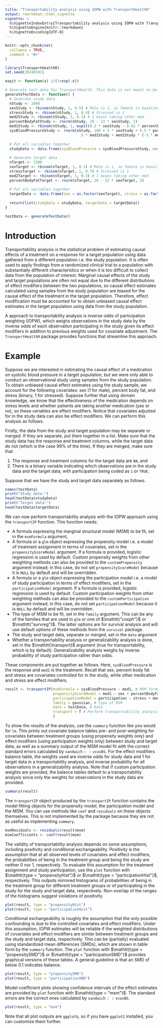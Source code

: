 ```yaml
---
title: "Transportability analysis using IOPW with TransportHealthR"
output: rmarkdown::html_vignette
vignette: >
  %\VignetteIndexEntry{Transportability analysis using IOPW with TransportHealthR}
  %\VignetteEngine{knitr::rmarkdown}
  %\VignetteEncoding{UTF-8}
---
```


```r
knitr::opts_chunk$set(
  collapse = TRUE,
  comment = "#>"
)
```

```r
library(TransportHealthR)
set.seed(20240501)

expit <- function(x) 1/(1+exp(-x))

# Generate test data for TransportHealth. This data is not meant to be officially put in the package. It is simply to test whether the implemented functions in the package accept the correct inputs and outputs.
generateTestData <- function() {
  # Generate study data
  nStudy <- 1000
  sexStudy <- rbinom(nStudy, 1, 0.5) # Male is 1, so female is baseline
  stressStudy <- rbinom(nStudy, 1, 0.4) # Stressed is 1
  med2Study <- rbinom(nStudy, 1, 0.1) # 1 means taking other med
  percentBodyFatStudy <- rnorm(nStudy, 28 - 13 * sexStudy, 2)
  med1Study <- rbinom(nStudy, 1, expit(0.2 * sexStudy - 0.02 * percentBodyFatStudy + 0.1 * stressStudy))
  sysBloodPressureStudy <- rnorm(nStudy, 100 + 5 * sexStudy + 0.5 * percentBodyFatStudy + 5 * stressStudy -
                                   5 * med1Study + med1Study * (-5 * med2Study + 7 * stressStudy))
  
  # Put all variables together
  studyData <- data.frame(sysBloodPressure = sysBloodPressureStudy, med1 = as.factor(med1Study), sex = as.factor(sexStudy), stress = as.factor(stressStudy), med2 = as.factor(med2Study), percentBodyFat = percentBodyFatStudy)
  
  # Generate target data
  nTarget <- 1500
  sexTarget <- rbinom(nTarget, 1, 0.3) # Male is 1, so female is baseline
  stressTarget <- rbinom(nTarget, 1, 0.7) # Stressed is 1
  med2Target <- rbinom(nTarget, 1, 0.3) # 1 means taking other med
  percentBodyFatTarget <- rnorm(nTarget, 26 - 12 * sexTarget, 2)
  
  # Put all variables together
  targetData <- data.frame(sex = as.factor(sexTarget), stress = as.factor(stressTarget), med2 = as.factor(med2Target), percentBodyFat = percentBodyFatTarget)
  
  return(list(studyData = studyData, targetData = targetData))
}

testData <- generateTestData()
```

# Introduction

Transportability analysis is the statistical problem of estimating causal effects of a treatment on a response for a target population using data gathered from a different population i.e. the study population. It is often used to apply findings from a randomized clinical trial to a population with substantially different characteristics or when it is too difficult to collect data from the population of interest. Marginal causal effects of the study and target populations are often not equal due to the different distributions of effect modifiers between the two populations, so causal effect estimates calculated using samples from the study population are biased for the causal effect of the treatment in the target population. Therefore, effect modification must be accounted for to obtain unbiased causal effect estimates in the target population using data from the study population.

A approach to transportability analysis is inverse odds of participation weighting (IOPW), which weighs observations in the study data by the inverse odds of each observation participating in the study given its effect modifiers in addition to previous weights used for covariate adjustment. The $\mathtt{TransportHealthR}$ package provides functions that streamline this approach.

# Example

Suppose we are interested in estimating the causal effect of a medication on systolic blood pressure in a target population, but we were only able to conduct an observational study using samples from the study population. To obtain unbiased causal effect estimates using the study sample, we account for the following covariates: sex (1 for male), percent body fat, and stress (binary, 1 for stressed). Suppose further that using domain knowledge, we know that the effectiveness of the medication depends on stress levels and whether patients are taking another medication (yes or no), so these variables are effect modifiers. Notice that covariates adjusted for in the study data can also be effect modifiers. We can perform this analysis as follows.

Firstly, the data from the study and target population may be separate or merged. If they are separate, put them together in a list. Make sure that the study data has the response and treatment columns, while the target data do not (which is the case 99\% of the time). If they are merged, make sure that

1. The response and treatment columns for the target data are $\mathtt{NA}$, and
2. There is a binary variable indicating which observations are in the study data and the target data, with participation being coded as $\mathtt{1}$ or $\mathtt{TRUE}$.

Suppose that we have the study and target data separately as follows.

```r
names(testData)
print("Study data:")
head(testData$studyData)
print("Target data:")
head(testData$targetData)

```

We can now perform transportability analysis with the IOPW approach using the $\mathtt{transportIP}$ function. This function needs:

* A formula expressing the marginal structural model (MSM) to be fit, set in the $\mathtt{msmFormula}$ argument,
* A formula or a $\mathtt{glm}$ object expressing the propensity model i.e. a model of treatment assignment in terms of covariates, set in the $\mathtt{propensityScoreModel}$ argument. If a formula is provided, logistic regression is used by default. Custom propensity weights from other weighting methods can also be provided to the $\mathtt{customPropensity}$ argument instead; in this case, do not set $\mathtt{propensityScoreModel}$ because it is $\mathtt{NULL}$ by default and will be overridden.
* A formula or a $\mathtt{glm}$ object expressing the participation model i.e. a model of study participation in terms of effect modifiers, set in the $\mathtt{participationModel}$ argument. If a formula is provided, logistic regression is used by default. Custom participation weights from other weighting methods can also be provided to the $\mathtt{customParticipation}$ argument instead; in this case, do not set $\mathtt{participationModel}$ because it is $\mathtt{NULL}$ by default and will be overridden.
* The type of MSM to be fit, set in the $\mathtt{family}$ argument. This can be any of the families that are used in $\mathtt{glm}$ or one of $\mathtt{"coxph"}$ or $\mathtt{"survreg"}$. The latter options are for survival analysis and will use default options of these methods from the $\mathtt{survival}$ package.
* The study and target data, separate or merged, set in the $\mathtt{data}$ argument
* Whether a transportability analysis or generalizability analysis is done, set in the $\mathtt{\transport}$ argument (true for transportability, which is by default). Generalizability analysis weighs by inverse probability of study participation rather than odds.

These components are put together as follows. Here, $\mathtt{sysBloodPressure}$ is the response and $\mathtt{med1}$ is the treatment. Recall that sex, percent body fat and stress are covariates controlled for in the study, while other medication and stress are effect modifiers.

```r
result <- transportIP(msmFormula = sysBloodPressure ~ med1, # MSM formula
                      propensityScoreModel = med1 ~ sex + percentBodyFat + stress, # Propensity model
                      participationModel = participation ~ stress + med2, # Participation model
                      family = gaussian, # Type of MSM
                      data = testData, # Data
                      transport = T # Perform transportability analysis or generalizability analysis
                      )
```
To show the results of the analysis, use the $\mathtt{summary}$ function like you would for $\mathtt{lm}$. This prints out covariate balance tables pre- and post-weighting for covariates between treatment groups (using propensity weights only) and effect modifiers (using participation weights only) between study and target data, as well as a summary output of the MSM model fit with the correct standard errors calculated by $\mathtt{sandwich::vcovBS}$. For the effect modifiers balance table, the weights used are inverse odds for study data and 1 for target data in a transportability analysis, and inverse probability for all observations in a generalizability analysis. Note that if custom participation weights are provided, the balance tables default to a transportability analysis since only the weights for observations in the study data are provided.

```r
summary(result)
```

The $\mathtt{transportIP}$ object produced by the $\mathtt{transportIP}$ function contains the model fitting objects for the propensity model, the participation model and the MSM. You can use methods like $\mathtt{coef}$ and $\mathtt{residuals}$ on these objects themselves. This is not implemented by the package because they are not as useful as implementing $\mathtt{summary}$.

```r
msmResiduals <- residuals(result$msm)
msmCoefficients <- coef(result$msm)
```

The validity of transportability analysis depends on some assumptions, including positivity and conditional exchangeability. Positivity is the assumption that at all observed levels of covariates and effect modifiers, the probabilities of being in the treatment group and being the study are neither 0 nor 1, respectively. To evaluate this assumption for the treatment assignment and study participation, use the $\mathtt{plot}$ function with $\mathtt{type = "propensityHist"}$ or $\mathtt{type = "participationHist"}$, respectively. This outputs mirrored histograms of probabilities of being in the treatment group for different treatment groups or of participating in the study for the study and target data, respectively. Non-overlap of the ranges of the histograms suggest violations of positivity.

```r
plot(result, type = "propensityHist")
plot(result, type = "participationHist")
```

Conditional exchangeability is roughly the assumption that the only possible confounding is due to the controlled covariates and effect modifiers. Under this assumption, IOPW estimates will be reliable if the weighted distributions of covariates and effect modifiers are similar between treatment groups and the study and target data, respectively. This can be (partially) evaluated using standardized mean differences (SMDs), which are shown in table form by the $\mathtt{summary}$ function. The $\mathtt{plot}$ function with $\mathtt{type = "propensitySMD"}$ or $\mathtt{type = "participationSMD"}$ provides graphical versions of these tables. A general guideline is that an SMD of below 0.1 indicates balance.

```r
plot(result, type = "propensitySMD")
plot(result, type = "participationSMD")
```

Model coefficient plots showing confidence intervals of the effect estimates are provided by $\mathtt{plot}$ function with $\mathtt{type = "msm"}$. The standard errors are the correct ones calculated by $\mathtt{sandwich::vcovBS}$.

```r
plot(result, type = "msm")
```

Note that all plot outputs are $\mathtt{ggplot}$s, so if you have $\mathtt{ggplot2}$ installed, you can customize them further.